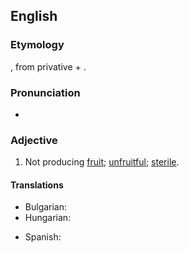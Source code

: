 ==English==

===Etymology===
{{etyl|grc|en}} {{m|grc|ἄκαρπος||fruitless}}, from privative {{m|grc|ἀ-}} + {{m|grc|καρπός||fruit}}.

===Pronunciation===
* {{IPA|/eɪ.ˈkɑɹ.pəs/|lang=en}}

===Adjective===
{{en-adj|-}}

# {{lb|en|botany}} Not producing [[fruit]]; [[unfruitful]]; [[sterile]].

====Translations====
{{trans-top|not producing fruit}}
* Bulgarian: {{t|bg|не носещ плодове}}
* Hungarian: {{t|hu|gyümölcstelen}}
{{trans-mid}}
* Spanish: {{t+|es|acarpo}}
{{trans-bottom}}
